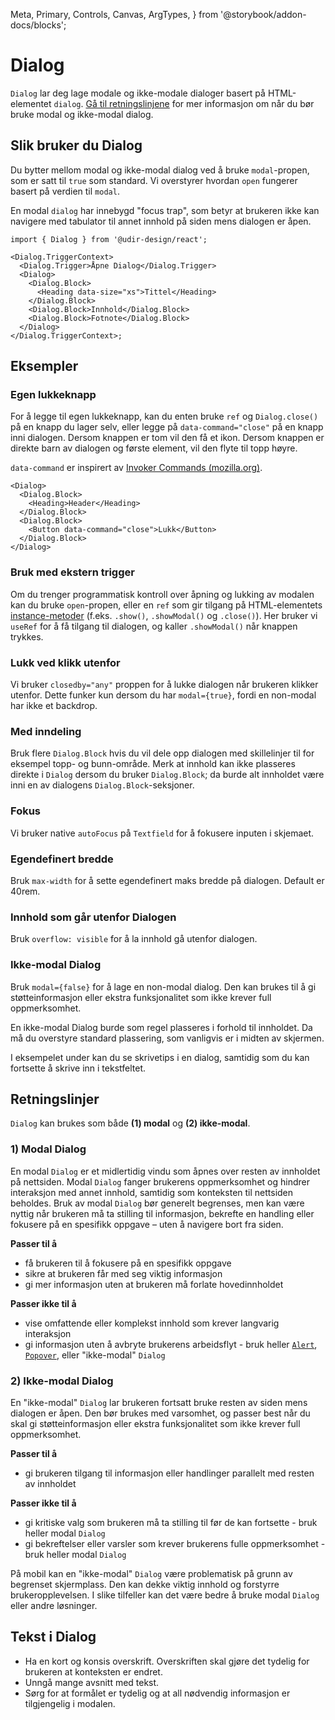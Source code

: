   Meta,
  Primary,
  Controls,
  Canvas,
  ArgTypes,
} from '@storybook/addon-docs/blocks';

<Meta of={DialogStories} />

# Dialog

`Dialog` lar deg lage modale og ikke-modale dialoger basert på HTML-elementet `dialog`. [Gå til retningslinjene](#retningslinjer) for mer informasjon om når du bør bruke modal og ikke-modal dialog.

## Slik bruker du Dialog

<Primary />
<Controls />

Du bytter mellom modal og ikke-modal dialog ved å bruke `modal`-propen, som er satt til `true` som standard. Vi overstyrer hvordan `open` fungerer basert på verdien til `modal`.

En modal `dialog` har innebygd "focus trap", som betyr at brukeren ikke kan navigere med tabulator til annet innhold på siden mens dialogen er åpen.

```tsx
import { Dialog } from '@udir-design/react';

<Dialog.TriggerContext>
  <Dialog.Trigger>Åpne Dialog</Dialog.Trigger>
  <Dialog>
    <Dialog.Block>
      <Heading data-size="xs">Tittel</Heading>
    </Dialog.Block>
    <Dialog.Block>Innhold</Dialog.Block>
    <Dialog.Block>Fotnote</Dialog.Block>
  </Dialog>
</Dialog.TriggerContext>;
```

## Eksempler

### Egen lukkeknapp

For å legge til egen lukkeknapp, kan du enten bruke `ref` og `Dialog.close()` på en knapp du lager selv, eller legge på `data-command="close"` på en knapp inni dialogen.
Dersom knappen er tom vil den få et ikon.
Dersom knappen er direkte barn av dialogen og første element, vil den flyte til topp høyre.

`data-command` er inspirert av [Invoker Commands (mozilla.org)](https://developer.mozilla.org/en-US/docs/Web/API/Invoker_Commands_API).

```tsx
<Dialog>
  <Dialog.Block>
    <Heading>Header</Heading>
  </Dialog.Block>
  <Dialog.Block>
    <Button data-command="close">Lukk</Button>
  </Dialog.Block>
</Dialog>
```

### Bruk med ekstern trigger

Om du trenger programmatisk kontroll over åpning og lukking av modalen kan du bruke `open`-propen, eller en `ref` som gir tilgang på HTML-elementets [instance-metoder](https://developer.mozilla.org/en-US/docs/Web/API/HTMLDialogElement#instance_methods) (f.eks. `.show()`, `.showModal()` og `.close()`).
Her bruker vi `useRef` for å få tilgang til dialogen, og kaller `.showModal()` når knappen trykkes.

<Canvas of={DialogStories.WithoutDialogTriggerContext} />

### Lukk ved klikk utenfor

Vi bruker `closedby="any"` proppen for å lukke dialogen når brukeren klikker utenfor.
Dette funker kun dersom du har `modal={true}`, fordi en non-modal har ikke et backdrop.

<Canvas of={DialogStories.BackdropClosedbyAny} />

### Med inndeling

Bruk flere `Dialog.Block` hvis du vil dele opp dialogen med skillelinjer til for eksempel topp- og bunn-område.
Merk at innhold kan ikke plasseres direkte i `Dialog` dersom du bruker `Dialog.Block`; da burde alt innholdet være inni en av dialogens `Dialog.Block`-seksjoner.

<Canvas of={DialogStories.WithHeaderAndFooter} />

### Fokus

Vi bruker native `autoFocus` på `Textfield` for å fokusere inputen i skjemaet.

<Canvas of={DialogStories.DialogWithForm} />

### Egendefinert bredde

Bruk `max-width` for å sette egendefinert maks bredde på dialogen. Default er 40rem.

<Canvas of={DialogStories.DialogWithMaxWidth} />

### Innhold som går utenfor Dialogen

Bruk `overflow: visible` for å la innhold gå utenfor dialogen.

<Canvas of={DialogStories.DialogWithSuggestion} />

### Ikke-modal Dialog

Bruk `modal={false}` for å lage en non-modal dialog. Den kan brukes til å gi støtteinformasjon eller ekstra funksjonalitet som ikke krever full oppmerksomhet.

En ikke-modal Dialog burde som regel plasseres i forhold til innholdet. Da må du overstyre standard plassering, som vanligvis er i midten av skjermen.

I eksempelet under kan du se skrivetips i en dialog, samtidig som du kan fortsette å skrive inn i tekstfeltet.

<Canvas of={DialogStories.DialogNonModal} />

## Retningslinjer

`Dialog` kan brukes som både **(1) modal** og **(2) ikke-modal**.

### 1) Modal Dialog

En modal `Dialog` er et midlertidig vindu som åpnes over resten av innholdet på nettsiden. Modal `Dialog` fanger brukerens oppmerksomhet og hindrer interaksjon med annet innhold, samtidig som konteksten til nettsiden beholdes. Bruk av modal `Dialog` bør generelt begrenses, men kan være nyttig når brukeren må ta stilling til informasjon, bekrefte en handling eller fokusere på en spesifikk oppgave – uten å navigere bort fra siden.

**Passer til å**

- få brukeren til å fokusere på en spesifikk oppgave
- sikre at brukeren får med seg viktig informasjon
- gi mer informasjon uten at brukeren må forlate hovedinnholdet

**Passer ikke til å**

- vise omfattende eller komplekst innhold som krever langvarig interaksjon
- gi informasjon uten å avbryte brukerens arbeidsflyt - bruk heller [`Alert`](/docs/components-alert--docs), [`Popover`](/docs/components-popover--docs), eller "ikke-modal" `Dialog`

### 2) Ikke-modal Dialog

En "ikke-modal" `Dialog` lar brukeren fortsatt bruke resten av siden mens dialogen er åpen. Den bør brukes med varsomhet, og passer best når du skal gi støtteinformasjon eller ekstra funksjonalitet som ikke krever full oppmerksomhet.

**Passer til å**

- gi brukeren tilgang til informasjon eller handlinger parallelt med resten av innholdet

**Passer ikke til å**

- gi kritiske valg som brukeren må ta stilling til før de kan fortsette - bruk heller modal `Dialog`
- gi bekreftelser eller varsler som krever brukerens fulle oppmerksomhet - bruk heller modal `Dialog`

På mobil kan en "ikke-modal" `Dialog` være problematisk på grunn av begrenset skjermplass. Den kan dekke viktig innhold og forstyrre brukeropplevelsen. I slike tilfeller kan det være bedre å bruke modal `Dialog` eller andre løsninger.

## Tekst i Dialog

- Ha en kort og konsis overskrift. Overskriften skal gjøre det tydelig for brukeren at konteksten er endret.
- Unngå mange avsnitt med tekst.
- Sørg for at formålet er tydelig og at all nødvendig informasjon er tilgjengelig i modalen.
